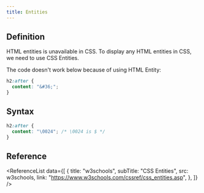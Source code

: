```yaml
---
title: Entities
---
```



## Definition

<TextHighlight>HTML entities is unavailable in CSS</TextHighlight>. To display
any HTML entities in CSS, we need to use CSS Entities.

The code doesn't work below because of using HTML Entity:

```css {2}
h2:after {
  content: "&#36;";
}
```

## Syntax

```css {2}
h2:after {
  content: "\0024"; /* \0024 is $ */
}
```

## Reference

<ReferenceList
  data={[
    {
      title: "w3schools",
      subTitle: "CSS Entities",
      src: w3schools,
      link: "https://www.w3schools.com/cssref/css_entities.asp",
    },
  ]}
/>

